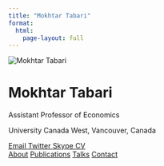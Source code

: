 ```yaml
---
title: "Mokhtar Tabari"
format:
  html:
    page-layout: full
---
```


```{=html}
<div class="hero-section">
<div class="hero-container">
<div class="hero-content">
  <div class="profile-section">
    <img src="img/profile.png" alt="Mokhtar Tabari" class="profile-image">
  </div>
  <div class="info-section">
    <h1 class="name-title">Mokhtar Tabari</h1>
    <p class="position">Assistant Professor of Economics</p>
    <p class="affiliation">University Canada West, Vancouver, Canada</p>

    <div class="social-links">
      <a href="mailto:mokhtar.tabari@ucanwest.ca" class="social-button">
        <i class="fas fa-envelope"></i> Email
      </a>
      <a href="https://twitter.com/MokhtarTabari" target="_blank" class="social-button">
        <i class="fab fa-twitter"></i> Twitter
      </a>
      <a href="skype:mokhtar.tabari?call" class="social-button">
        <i class="fab fa-skype"></i> Skype
      </a>
      <a href="files/cv.pdf" target="_blank" class="social-button">
        <i class="ai ai-cv"></i> CV
      </a>
    </div>

    <div class="nav-links">
      <a href="about.qmd" class="nav-button primary">About</a>
      <a href="publications.qmd" class="nav-button">Publications</a>
      <a href="talks.qmd" class="nav-button">Talks</a>
      <a href="contact.qmd" class="nav-button">Contact</a>
    </div>
  </div>
</div>
</div>
</div>
```
